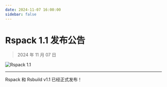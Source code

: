 ```yaml
---
date: 2024-11-07 16:00:00
sidebar: false
---
```


# Rspack 1.1 发布公告

> 2024 年 11 月 07 日

![Rspack 1.1](https://assets.rspack.dev/rspack/rspack-banner-v1-1.png)

---

Rspack 和 Rsbuild v1.1 已经正式发布！
